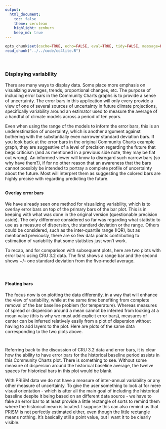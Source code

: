 ```yaml
---
output:
  html_document:
    toc: false
    theme: cerulean
    highlight: zenburn
    keep_md: true
---
```


```r
opts_chunk$set(cache=TRUE, echo=FALSE, eval=TRUE, tidy=FALSE, message=FALSE, warning=FALSE, results="asis", comment=NA)
read_chunk("../../code/cc4lite.R")
```

```r
```

```r
```

##
##
### Displaying variability

There are many ways to display data. Some place more emphasis on visualizing averages, trends, proportional changes, etc.
The purpose of including error bars in the Community Charts graphs is to provide a sense of uncertainty.
The error bars in this application will only every provide a view of one of several sources of uncertainty in future climate projections,
specifically variability around an estimator used to measure the average of a handful of climate models across a period of ten years.

Even when using the range of the models to inform the error bars, this is an underestimation of uncertainty, which is another argument against bothering with the substantially even narrower standard deviation bars.
If you look back at the error bars in the original Community Charts example graph, they are suggestive of a level of precision regarding the future that begs criticism
(and as mentioned in a previous side note, they may be flat out wrong).
An informed viewer will know to disregard such narrow bars (so why have them?), if for no other reason that an awareness that the bars cannot possibly be intended to portray a complete profile of uncertainty about the future.
Most will interpret them as suggesting the colored bars are highly precise with regarding predicting the future.

##
#### Overlay error bars

We have already seen one method for visualizing variability, which is to overlay error bars on top of the primary bars of the bar plot.
This is in keeping with what was done in the original version (questionable precision aside).
The only difference considered so far was regarding what statistic to use as a measure of dispersion, the standard deviation or the range.
Others could be considered, such as the inter-quartile range (IQR), but as mentioned previously,
there are so few data points contributing to estimation of variability that some statistics just won't work.

To recap, and for comparison with subsequent plots, here are two plots with error bars using CRU 3.2 data.
The first shows a range bar and the second shows +/- one standard deviation from the five-model average.

```r
```

```r
```

##
#### Floating bars

The focus now is on plotting the data differently, in a way that will enhance the view of variability,
while at the same time benefiting from complete removal of the bar baseline problem (for temperature).
Whereas measures of spread or dispersion around a mean cannot be inferred from looking at a mean value (this is why we must add explicit error bars),
measures of center can be inferred relatively easily from a plot of dispersion without having to add layers to the plot.
Here are plots of the same data corresponding to the two plots above.

```r
```

```r
```

Referring back to the discussion of CRU 3.2 data and error bars,
it is clear how the ability to have error bars for the historical baseline period assists in this Community Charts plot.
There is something to see. Without some measure of dispersion around the historical baseline average, the twelve spaces for historical bars in this plot would be blank.

With PRISM data we do not have a measure of inter-annual variability or any other measure of uncertainty.
To give the user something to look at for mere visual orientation - which is after all the main goal of including the historical baseline despite it being based on an different data source -
we have to fake an error bar to at least provide a little rectangle of sorts to remind them where the historical mean is located.
I suppose this can also remind us that PRISM is not perfectly estimated either, even though the little rectangle means nothing.
It's basically still a point value, but I want it to be clearly visible.

```r
```

<style>iframe.rChart{ width: 100%; height: 500px;}</style>
